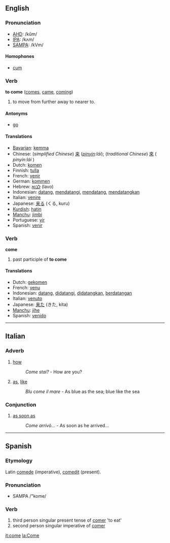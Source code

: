 ==English==

=== Pronunciation ===
*[[w:AHD|AHD]]: /kŭm/
*[[w:IPA|IPA]]: /kʌm/
*[[w:SAMPA|SAMPA]]: /kVm/

====Homophones====
*[[cum]]

===Verb===
'''to come''' ([[comes]], [[came]], [[coming]])
# to move from further away to nearer to.

==== Antonyms ====
*[[go]]

==== Translations ====
*[[Bavarian]]: [[kemma]]
*Chinese: (''simplified Chinese'') [[来]] (''[[pinyin]]:lái''); (''traditional Chinese'') [[來]] ( ''pinyin:lái'' ) 
*Dutch: [[komen]]
*Finnish: [[tulla]]
*French: [[venir]]
*German: [[kommen]]
*Hebrew: [[לבוא]] (lavo)
*Indonesian: [[datang]], [[datang|mendatangi]], [[datang|mendatang]], [[datang|mendatangkan]]
*Italian: [[venire]]
*Japanese: [[来る]] (くる, kuru)
*[[Kurdish]]: [[hatin]]
*[[Manchu]]: [[jimbi]]
*Portuguese: [[vir]]
*Spanish: [[venir]]

=== Verb ===
'''come'''
# past participle of '''to come'''

==== Translations ====
*Dutch: [[gekomen]]
*French: [[venu]]
*Indonesian: [[datang]], [[datang|didatangi]], [[datang|didatangkan]], [[datang|berdatangan]]
*Italian: [[venuto]]
*Japanese: [[来た]] (きた, kita)
*[[Manchu]]: [[jihe]]
*Spanish: [[venido]]

----

==Italian==
===Adverb===
# [[how]]          
#:''Come stai?'' - How are you?
# [[as]], [[like]]
#:''Blu come il mare'' - As blue as the sea; blue like the sea

===Conjunction===
# [[as soon as]]
#:''Come arrivò...'' - As soon as he arrived...

----

==Spanish==
===Etymology===
Latin [[comede]] (imperative), [[comedit]] (present).

===Pronunciation===
*SAMPA /"kome/

===Verb===
# third person singular present tense of [[comer]] 'to eat'
# second person singular imperative of [[comer]]

[[it:come]]
[[la:Come]]